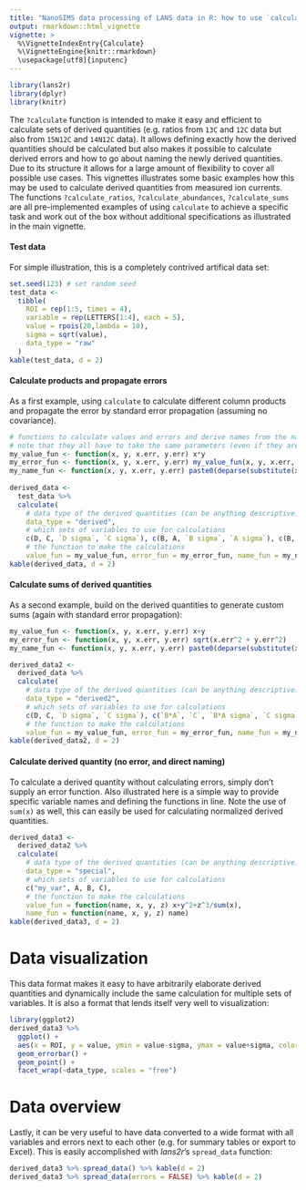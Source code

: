```yaml
---
title: "NanoSIMS data processing of LANS data in R: how to use `calculate`"
output: rmarkdown::html_vignette
vignette: >
  %\VignetteIndexEntry{Calculate}
  %\VignetteEngine{knitr::rmarkdown}
  \usepackage[utf8]{inputenc}
---
```


```r
library(lans2r)
library(dplyr)
library(knitr)
```

The `?calculate` function is intended to make it easy and efficient to calculate sets of derived quantities (e.g. ratios from `13C` and `12C` data but also from `15N12C` and `14N12C` data). It allows defining exactly how the derived quantities should be calculated but also makes it possible to calculate derived errors and how to go about naming the newly derived quantities. Due to its structure it allows for a large amount of flexibility to cover all possible use cases. This vignettes illustrates some basic examples how this may be used to calculate derived quantities from measured ion currents. The functions `?calculate_ratios`, `?calculate_abundances`, `?calculate_sums` are all pre-implemented examples of using `calculate` to achieve a specific task and work out of the box without additional specifications as illustrated in the main vignette.

#### Test data

For simple illustration, this is a completely contrived artifical data set:

```r
set.seed(123) # set random seed
test_data <- 
  tibble(
    ROI = rep(1:5, times = 4),
    variable = rep(LETTERS[1:4], each = 5),
    value = rpois(20,lambda = 10),
    sigma = sqrt(value),
    data_type = "raw"
  )
kable(test_data, d = 2)
```

#### Calculate products and propagate errors

As a first example, using `calculate` to calculate different column products and propagate the error by standard error propagation (assuming no covariance).

```r
# functions to calculate values and errors and derive names from the names of the variables used
# note that they all have to take the same parameters (even if they are not used)
my_value_fun <- function(x, y, x.err, y.err) x*y
my_error_fun <- function(x, y, x.err, y.err) my_value_fun(x, y, x.err, y.err) * sqrt((x.err/x)^2 + (y.err/y)^2)
my_name_fun <- function(x, y, x.err, y.err) paste0(deparse(substitute(x)), "*", deparse(substitute(y)))
  
derived_data <- 
  test_data %>% 
  calculate(
    # data type of the derived quantities (can be anything descriptive)
    data_type = "derived",
    # which sets of variables to use for calculations
    c(D, C, `D sigma`, `C sigma`), c(B, A, `B sigma`, `A sigma`), c(B, C, `B sigma`, `C sigma`),
    # the function to make the calculations
    value_fun = my_value_fun, error_fun = my_error_fun, name_fun = my_name_fun)
kable(derived_data, d = 2)
```

#### Calculate sums of derived quantities

As a second example, build on the derived quantities to generate custom sums (again with standard error propagation):

```r
my_value_fun <- function(x, y, x.err, y.err) x+y
my_error_fun <- function(x, y, x.err, y.err) sqrt(x.err^2 + y.err^2)
my_name_fun <- function(x, y, x.err, y.err) paste0(deparse(substitute(x)), "+", deparse(substitute(y)))

derived_data2 <-
  derived_data %>% 
  calculate(
    # data type of the derived quantities (can be anything descriptive)
    data_type = "derived2",
    # which sets of variables to use for calculations
    c(D, C, `D sigma`, `C sigma`), c(`B*A`, `C`, `B*A sigma`, `C sigma`),
    # the function to make the calculations
    value_fun = my_value_fun, error_fun = my_error_fun, name_fun = my_name_fun)
kable(derived_data2, d = 2)
```

#### Calculate derived quantity (no error, and direct naming)

To calculate a derived quantity without calculating errors, simply don't supply an error function. Also illustrated here is a simple way to provide specific variable names and defining the functions in line. Note the use of `sum(x)` as well, this can easily be used for calculating normalized derived quantities.

```r
derived_data3 <-
  derived_data2 %>% 
  calculate(
    # data type of the derived quantities (can be anything descriptive)
    data_type = "special",
    # which sets of variables to use for calculations
    c("my_var", A, B, C),
    # the function to make the calculations
    value_fun = function(name, x, y, z) x+y^2+z^3/sum(x),
    name_fun = function(name, x, y, z) name)
kable(derived_data3, d = 2)
```

# Data visualization

This data format makes it easy to have arbitrarily elaborate derived quantities and dynamically include the same calculation for multiple sets of variables. It is also a format that lends itself very well to visualization:

```r
library(ggplot2)
derived_data3 %>% 
  ggplot() +
  aes(x = ROI, y = value, ymin = value-sigma, ymax = value+sigma, color = variable) +
  geom_errorbar() +
  geom_point() +
  facet_wrap(~data_type, scales = "free")
```


# Data overview

Lastly, it can be very useful to have data converted to a wide format with all variables and errors next to each other (e.g. for summary tables or export to Excel). This is easily accomplished with *lans2r*'s `spread_data` function:

```r
derived_data3 %>% spread_data() %>% kable(d = 2)
derived_data3 %>% spread_data(errors = FALSE) %>% kable(d = 2)
```


